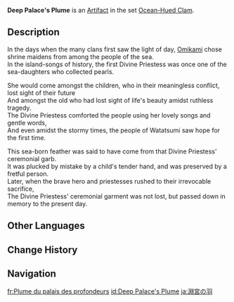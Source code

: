 {{Artifact Infobox
|image = Item Deep Palace's Plume.png
|set   = Ocean-Hued Clam
|piece = Plume of Death
}}
{{Description|A down feather with the same hue as coral, said to come from a shrine maiden's ceremonial garment.}}
'''Deep Palace's Plume''' is an [[Artifact]] in the set [[Ocean-Hued Clam]].

==Description==
In the days when the many clans first saw the light of day, [[Omikami]] chose shrine maidens from among the people of the sea.<br />In the island-songs of history, the first Divine Priestess was once one of the sea-daughters who collected pearls.

She would come amongst the children, who in their meaningless conflict, lost sight of their future<br />And amongst the old who had lost sight of life's beauty amidst ruthless tragedy.<br />The Divine Priestess comforted the people using her lovely songs and gentle words,<br />And even amidst the stormy times, the people of Watatsumi saw hope for the first time.

This sea-born feather was said to have come from that Divine Priestess' ceremonial garb.<br />It was plucked by mistake by a child's tender hand, and was preserved by a fretful person.<br />Later, when the brave hero and priestesses rushed to their irrevocable sacrifice,<br />The Divine Priestess' ceremonial garment was not lost, but passed down in memory to the present day.

==Other Languages==
{{Other Languages
|en      = Deep Palace's Plume
|zhs     = 渊宫之羽
|zhs_rm  = Yuāngōng zhī Yǔ
|zht     = 淵宮之羽
|zht_rm  = Yuāngōng zhī Yǔ
|zh_tl   = Deep Palace's Feather
|ja      = 淵宮の羽
|ja_rm   = Fuchimiya no Hane{{Assumed}}
|ja_tl   = Deep Palace's Feather
|ko      = 연궁의 깃털
|ko_rm   = Yeongung-ui Gitteol
|ko_tl   = Feather of Deep Palace
|es      = Pluma del Palacio de las Profundidades
|es_tl   = Feather of the Palace of the Depths
|fr      = Plume du palais des profondeurs
|fr_tl   = Feather of the Palace of the Depths
|ru      = Перо глубинного дворца
|ru_tl   = Deep Palace's Feather
|th      = Deep Palace's Plume
|vi      = Lông Vũ Thủy Cung
|vi_tl   = 
|de      = Feder des Tiefenpalasts
|de_tl   = Feather of the Deep Palace
|id      = Deep Palace's Plume
|pt      = Pluma do Palácio Profundo
|pt_tl   = 
|tr      = Derinliklerin Tüyü
|tr_tl   = 
|it      = Piuma del Palazzo degli abissi
|it_tl   = 
}}

==Change History==
{{Change History|2.3}}

==Navigation==
{{Artifact Set Navbox|Ocean-Hued Clam}}

[[fr:Plume du palais des profondeurs]]
[[id:Deep Palace's Plume]]
[[ja:淵宮の羽]]
